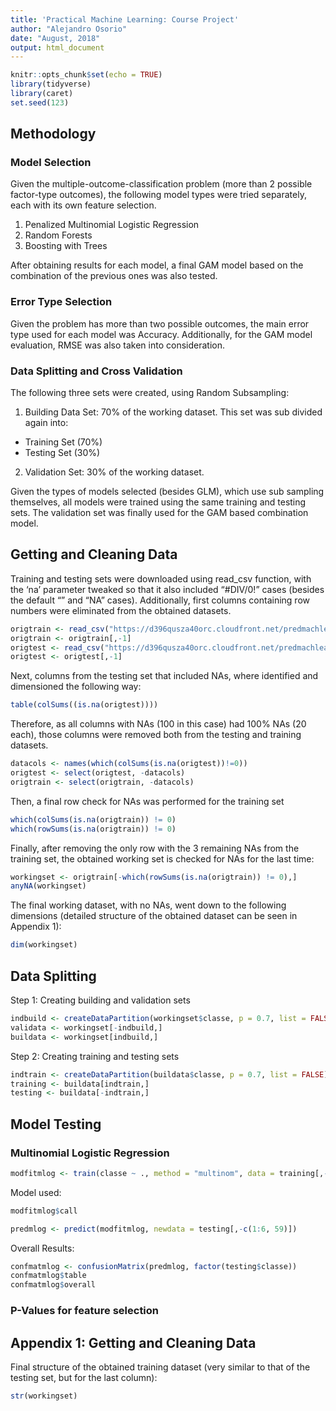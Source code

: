 ```yaml
---
title: 'Practical Machine Learning: Course Project'
author: "Alejandro Osorio"
date: "August, 2018"
output: html_document
---
```


```r
knitr::opts_chunk$set(echo = TRUE)
library(tidyverse)
library(caret)
set.seed(123)
```

## Methodology

### Model Selection

Given the multiple-outcome-classification problem (more than 2 possible factor-type outcomes), the following model types were tried separately, each with its own feature selection.

1. Penalized Multinomial Logistic Regression
2. Random Forests
3. Boosting with Trees

After obtaining results for each model, a final GAM model based on the combination of the previous ones was also tested.

### Error Type Selection

Given the problem has more than two possible outcomes, the main error type used for each model was Accuracy.  Additionally, for the GAM model evaluation, RMSE was also taken into consideration.

### Data Splitting and Cross Validation

The following three sets were created, using Random Subsampling:

1. Building Data Set: 70% of the working dataset.  This set was sub divided again into:
 * Training Set (70%)
 * Testing Set (30%)
2. Validation Set: 30% of the working dataset.

Given the types of models selected (besides GLM), which use sub sampling themselves, all models were trained using the same training and testing sets.  The validation set was finally used for the GAM based combination model.

## Getting and Cleaning Data

Training and testing sets were downloaded using read_csv function, with the 'na' parameter tweaked so that it also included "#DIV/0!" cases (besides the default "" and "NA" cases).  Additionally, first columns containing row numbers were eliminated from the obtained datasets.

```r
origtrain <- read_csv("https://d396qusza40orc.cloudfront.net/predmachlearn/pml-training.csv", na = c("", "NA", "#DIV/0!"))
origtrain <- origtrain[,-1]
origtest <- read_csv("https://d396qusza40orc.cloudfront.net/predmachlearn/pml-testing.csv", na = c("", "NA"))
origtest <- origtest[,-1]
```

Next, columns from the testing set that included NAs, where identified and dimensioned the following way:

```r
table(colSums((is.na(origtest))))
```

Therefore, as all columns with NAs (100 in this case) had 100% NAs (20 each), those columns were removed both from the testing and training datasets.

```r
datacols <- names(which(colSums(is.na(origtest))!=0))
origtest <- select(origtest, -datacols)
origtrain <- select(origtrain, -datacols)
```

Then, a final row check for NAs was performed for the training set

```r
which(colSums(is.na(origtrain)) != 0)
which(rowSums(is.na(origtrain)) != 0)
```

Finally, after removing the only row with the 3 remaining NAs from the training set, the obtained working set is checked for NAs for the last time:

```r
workingset <- origtrain[-which(rowSums(is.na(origtrain)) != 0),]
anyNA(workingset)
```

The final working dataset, with no NAs, went down to the following dimensions (detailed structure of the obtained dataset can be seen in Appendix 1):

```r
dim(workingset)
```

## Data Splitting

Step 1: Creating building and validation sets

```r
indbuild <- createDataPartition(workingset$classe, p = 0.7, list = FALSE)
validata <- workingset[-indbuild,]
buildata <- workingset[indbuild,]
```

Step 2: Creating training and testing sets

```r
indtrain <- createDataPartition(buildata$classe, p = 0.7, list = FALSE)
training <- buildata[indtrain,]
testing <- buildata[-indtrain,]
```

## Model Testing

### Multinomial Logistic Regression

```r
modfitmlog <- train(classe ~ ., method = "multinom", data = training[,-c(1:6)])
```

Model used:

```r
modfitmlog$call
```

```r
predmlog <- predict(modfitmlog, newdata = testing[,-c(1:6, 59)])
```

Overall Results:

```r
confmatmlog <- confusionMatrix(predmlog, factor(testing$classe))
confmatmlog$table
confmatmlog$overall
```

### P-Values for feature selection



## Appendix 1: Getting and Cleaning Data

Final structure of the obtained training dataset (very similar to that of the testing set, but for the last column):

```r
str(workingset)
```
